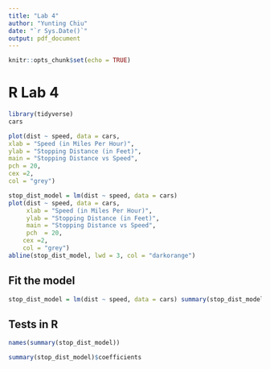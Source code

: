 ```yaml
---
title: "Lab 4"
author: "Yunting Chiu"
date: "`r Sys.Date()`"
output: pdf_document
---
```


```r
knitr::opts_chunk$set(echo = TRUE)
```

# R Lab 4

```r
library(tidyverse)
cars
```

```r
plot(dist ~ speed, data = cars,
xlab = "Speed (in Miles Per Hour)", 
ylab = "Stopping Distance (in Feet)", 
main = "Stopping Distance vs Speed", 
pch = 20,
cex =2,
col = "grey")
```

```r
stop_dist_model = lm(dist ~ speed, data = cars) 
plot(dist ~ speed, data = cars,
     xlab = "Speed (in Miles Per Hour)",
     ylab = "Stopping Distance (in Feet)",
     main = "Stopping Distance vs Speed",
     pch  = 20,
    cex =2,
    col = "grey")
abline(stop_dist_model, lwd = 3, col = "darkorange")
```

## Fit the model
```r
stop_dist_model = lm(dist ~ speed, data = cars) summary(stop_dist_model)
```

## Tests in R
```r
names(summary(stop_dist_model))
```

```r
summary(stop_dist_model)$coefficients
```


